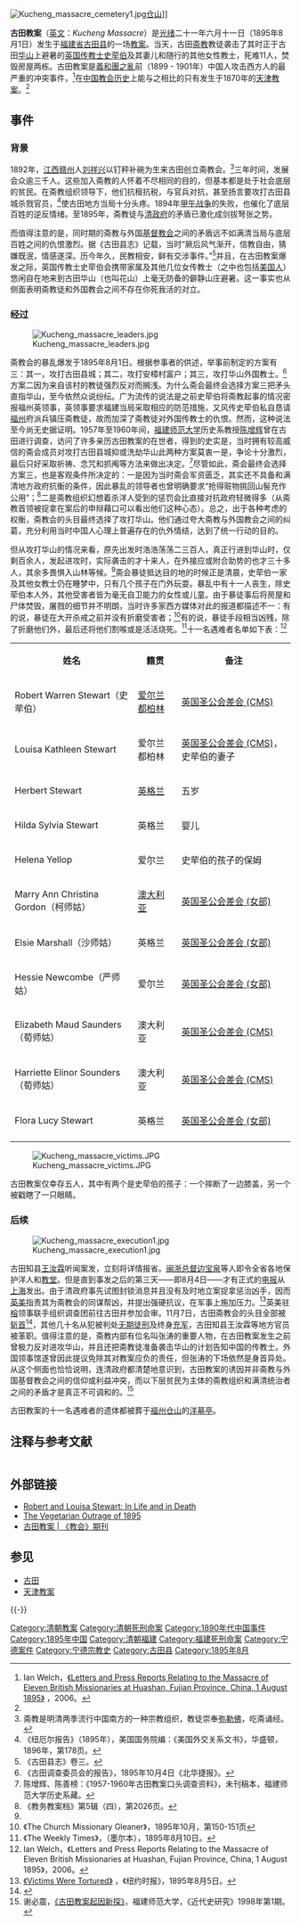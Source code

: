 [[File:Kucheng_massacre_cemetery1.jpg|thumb]][[仓山|仓山]]]]

'''古田教案'''（[[英文|英文]]：''Kucheng Massacre''）是[[光绪|光绪]]二十一年六月十一日（1895年8月1日）发生于[[福建省|福建省]][[古田县|古田县]]的一场[[教案_(宗教)|教案]]。当天，古田[[斋教|斋教]]教徒袭击了其时正于古田[[华山_(古田)|华山]]上避暑的[[英国|英国]][[传教士|传教士]][[史荦伯|史荦伯]]及其妻儿和随行的其他女性教士，死难11人，焚毁房屋两栋。古田教案是[[義和團之亂|義和團之亂]]前（1899 - 1901年）中国人攻击西方人的最严重的冲突事件，<ref name="Welch">Ian Welch，[http://anglicanhistory.org/asia/china/welch_banister2006.pdf 《Letters and Press Reports Relating to the Massacre of Eleven British Missionaries at Huashan, Fujian Province, China, 1 August 1895》] {{Wayback|url=http://anglicanhistory.org/asia/china/welch_banister2006.pdf |date=20100917233935 }}，2006。</ref>在[[中国教会历史|中国教会历史]]上能与之相比的只有发生于1870年的[[天津教案|天津教案]]。<ref name="Welch"/>

==事件==
===背景===
1892年，[[江西|江西]][[赣州|赣州]]人[[刘祥兴|刘祥兴]]以钉秤补碗为生来古田创立斋教会。<ref>斋教是明清两季流行中国南方的一种宗教组织，教徒崇奉[[弥勒佛|弥勒佛]]，吃斋诵经。</ref>三年时间，发展会众逾三千人。这些加入斋教的人怀着不尽相同的目的，但基本都是处于社会底层的贫民。在斋教组织领导下，他们抗租抗税，与官兵对抗，甚至扬言要攻打古田县城杀戮官员，<ref>《纽厄尔报告》（1895年），美国国务院编：《美国外交关系文书》，华盛顿，1896年，第178页。</ref>使古田地方当局十分头疼。1894年[[甲午战争|甲午战争]]的失败，也催化了底层百姓的逆反情绪。至1895年，斋教徒与[[清政府|清政府]]的矛盾已激化成剑拔弩张之势。

而值得注意的是，同时期的斋教与外国[[基督教会|基督教会]]之间的矛盾远不如满清当局与底层百姓之间的仇恨激烈。据《古田县志》记载，当时“厥后风气渐开，信教自由，猜嫌既泯，情感遂深。历今年久，民教相安，鲜有交涉事件。”<ref>《古田县志》卷三。</ref>并且，在古田教案爆发之际，英国传教士史荦伯会携带家属及其他几位女传教士（之中也包括[[美国人|美国人]]）悠闲自在地来到古田华山（也叫花山）上毫无防备的僻静山庄避暑。这一事实也从侧面表明斋教徒和外国教会之间不存在你死我活的对立。

===经过===
[[File:Kucheng_massacre_leaders.jpg|thumb]]

斋教会的暴乱爆发于1895年8月1日。根据参事者的供述，举事前制定的方案有三：其一，攻打古田县城；其二，攻打安樟村富户；其三，攻打华山外国教士。<ref>《古田调查委员会的报告》，1895年10月4日《北华捷报》。</ref>方案二因为来自该村的教徒强烈反对而搁浅。为什么斋会最终会选择方案三把矛头直指华山，至今依然众说纷纭。广为流传的说法是之前史荦伯将斋教起事的情况密报福州英领事，英领事要求福建当局采取相应的防范措施，又风传史荦伯私自恳请[[福州|福州]]府派兵镇压斋教徒，故而加深了斋教徒对外国传教士的仇恨。然而，这种说法至今尚无史据证明。1957年至1960年间，[[福建师范大学|福建师范大学]]历史系教授[[陈增辉|陈增辉]]曾在古田进行调查，访问了许多亲历古田教案的在世者，得到的史实是，当时拥有较高威信的斋会成员对攻打古田县城抑或洗劫华山此两种方案莫衷一是，争论十分激烈，最后只好采取祈祷、念咒和抓阄等方法来做出决定。<ref>陈增辉、陈善榜：《1957-1960年古田教案口头调查资料》，未刊稿本，福建师范大学历史系藏。</ref>尽管如此，斋会最终会选择方案三，也是客观条件所决定的：一是因为当时斋会军资匮乏，其实还不具备和满清地方政府抗衡的条件，因此暴乱的领导者也曾明确要求“抢得赃物挑回山髻充作公用”；<ref name="教务教案档">《教务教案档》第5辑（四），第2026页。</ref>二是斋教组织幻想着杀洋人受到的惩罚会比直接对抗政府轻微得多（从斋教首领被捉拿在案后的申辩藉口可以看出他们这种心态）。总之，出于各种考虑的权衡，斋教会的头目最终选择了攻打华山。他们通过夸大斋教与外国教会之间的纠葛，充分利用当时中国人心理上普遍存在的仇外情结，达到了统一行动的目的。

但从攻打华山的情况来看，原先出发时浩浩荡荡二三百人，真正行进到华山时，仅剩百余人，发起进攻时，实际袭击的才十来人，在外接应或附合助势的也才三十多人，其余多畏惧入山林等候。<ref name="教务教案档"/>斋会暴徒抵达目的地的时候正是清晨，史荦伯一家及其他女教士仍在睡梦中，只有几个孩子在门外玩耍。暴乱中有十一人丧生，除史荦伯本人外，其他受害者皆为毫无自卫能力的女性或儿童。由于暴徒事后将房屋和尸体焚毁，屠戮的细节并不明朗，当时许多家西方媒体对此的报道都描述不一：有的说，暴徒在大开杀戒之前并没有折磨受害者；<ref>《The Church Missionary Gleaner》，1895年10月，第150-151页</ref>有的说，暴徒手段相当凶残，除了折磨他们外，最后还将他们割喉或是活活烧死。<ref>《The Weekly Times》，（墨尔本），1895年8月10日。</ref>十一名遇难者名单如下表：<ref>Ian Welch，《Letters and Press Reports Relating to the Massacre of Eleven British Missionaries at Huashan, Fujian Province, China, 1 August 1895》，2006。</ref>

{| class="wikitable"
|-
| <center>'''姓名'''</center>
| <center>'''籍贯'''</center>
| <center>'''备注'''</center>
|-
| Robert Warren Stewart（史荦伯）
| [[爱尔兰|爱尔兰]][[都柏林|都柏林]]
| [[英国圣公会差会_(CMS)|英国圣公会差会 (CMS)]]
|-
| Louisa Kathleen Stewart
| 爱尔兰都柏林
| [[英国圣公会差会_(CMS)|英国圣公会差会 (CMS)]]，史荦伯的妻子
|-
| Herbert Stewart
| [[英格兰|英格兰]]
| 五岁
|-
| Hilda Sylvia Stewart
| 英格兰
| 婴儿
|-
| Helena Yellop
| 爱尔兰
| 史荦伯的孩子的保姆
|-
| Marry Ann Christina Gordon（柯师姑）
| [[澳大利亚|澳大利亚]]
| [[英国圣公会差会_(女部)|英国圣公会差会 (女部)]]
|-
| Elsie Marshall（沙师姑）
| 英格兰
| [[英国圣公会差会_(女部)|英国圣公会差会 (女部)]]
|-
| Hessie Newcombe（严师姑）
| 爱尔兰
| [[英国圣公会差会_(女部)|英国圣公会差会 (女部)]]
|-
| Elizabeth Maud Saunders（荀师姑）
| 澳大利亚
| [[英国圣公会差会_(CMS)|英国圣公会差会 (CMS)]]
|-
| Harriette Elinor Sounders（荀师姑）
| 澳大利亚
| [[英国圣公会差会_(CMS)|英国圣公会差会 (CMS)]]
|-
| Flora Lucy Stewart
| 英格兰
| [[英国圣公会差会_(女部)|英国圣公会差会 (女部)]]
|-
|}

[[File:Kucheng_massacre_victims.JPG|thumb]]

古田教案仅幸存五人，其中有两个是史荦伯的孩子：一个摔断了一边膝盖，另一个被戳瞎了一只眼睛。

===后续===
[[File:Kucheng_massacre_execution1.jpg|thumb]]

古田知县[[王汝霖|王汝霖]]听闻案发，立刻将详情报省。[[闽浙总督|闽浙总督]][[边宝泉|边宝泉]]等人即令全省各地保护洋人和[[教堂|教堂]]。但是直到事发之后的第三天——即8月4日——才有正式的[[电报|电报]]从[[上海|上海]]发出。由于清政府事先试图封锁消息并且没有及时地立案捉拿惩治凶手，因而[[英国|英]][[美国|美]]指责其为斋教会的同谋帮凶，并提出强硬抗议，在军事上施加压力。<ref>[http://query.nytimes.com/gst/abstract.html?res=9C06E5D6103AE533A25756C0A96E9C94649ED7CF 《Victims Were Tortured》] {{Wayback|url=http://query.nytimes.com/gst/abstract.html?res=9C06E5D6103AE533A25756C0A96E9C94649ED7CF |date=20160303185612 }}，《纽约时报》，1895年8月5日。</ref>英美驻[[福州|榕]]领事联手组织调查团前往古田并参加会审。11月7日，古田斋教会的头目全部被[[斩首|斩首]]<ref>{{Cite web |url=http://vcea.ish-lyon.cnrs.fr/Digital_Library/Images_en.php?ID=21310 |title=Tu Chu-yi, Cheng-huai, Lui Hsiang-hing and Chang ch'il |accessdate=2010-02-08 |archive-date=2012-07-22 |archive-url=https://archive.is/20120722135105/http://vcea.ish-lyon.cnrs.fr/Digital_Library/Images_en.php?ID=21310 |dead-url=yes }}</ref>，其他几十名从犯被判处[[无期徒刑|无期徒刑]]及终身[[充军|充军]]，古田知县王汝霖等地方官员被革职。值得注意的是，斋教内部有位名叫张涛的重要人物，在古田教案发生之前曾极力反对进攻华山，并且还把斋教徒准备袭击华山的计划告知中国的传教士。外国领事馆遂曾因此提议免除其对教案应负的责任，但张涛的下场依然是身首异处。从这个侧面也恰恰说明，连清政府都清楚地意识到，古田教案的诱因并非斋教与外国基督教会之间的信仰或利益冲突，而以下层贫民为主体的斋教组织和满清统治者之间的矛盾才是真正不可调和的。<ref>谢必震，[http://jds.cass.cn/Article/20060308124113.asp 《古田教案起因新探》]，福建师范大学，《近代史研究》1998年第1期。</ref>

古田教案的十一名遇难者的遗体都被葬于[[福州|福州]][[仓山|仓山]]的[[洋墓亭|洋墓亭]]。

==注释与参考文献==
<div class="references-small" style="-moz-column-count:2; column-count:2;">
<references />
</div>

==外部链接==
{{Commonscat|Kucheng Massacre|古田教案}}
* [http://anglicanhistory.org/asia/china/stewart/index.html Robert and Louisa Stewart: In Life and in Death]{{Wayback|url=http://anglicanhistory.org/asia/china/stewart/index.html |date=20100707095305 }}{{En icon}}
* [http://www.johngittings.com/id53.html The Vegetarian Outrage of 1895] {{Wayback|url=http://www.johngittings.com/id53.html |date=20210131062034 }}{{En icon}}
* [https://www.churchchina.org/no090310 古田教案 | 《教会》期刊] {{Wayback|url=https://www.churchchina.org/no090310 |date=20130606054940 }}

==参见==
* [[古田|古田]]
* [[天津教案|天津教案]]

{{-}}
{{中國基督教史}}

[[Category:清朝教案|Category:清朝教案]]
[[Category:清朝死刑命案|Category:清朝死刑命案]]
[[Category:1890年代中国事件|Category:1890年代中国事件]]
[[Category:1895年中国|Category:1895年中国]]
[[Category:清朝福建|Category:清朝福建]]
[[Category:福建死刑命案|Category:福建死刑命案]]
[[Category:宁德案件|Category:宁德案件]]
[[Category:宁德宗教史|Category:宁德宗教史]]
[[Category:古田县|Category:古田县]]
[[Category:1895年8月|Category:1895年8月]]